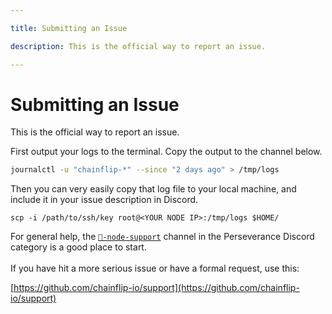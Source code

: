 ```yaml
---

title: Submitting an Issue

description: This is the official way to report an issue.

---
```


# Submitting an Issue

This is the official way to report an issue.

First output your logs to the terminal. Copy the output to the channel below.

```bash copy
journalctl -u "chainflip-*" --since "2 days ago" > /tmp/logs
```

Then you can very easily copy that log file to your local machine, and include it in your issue description in Discord.

```
scp -i /path/to/ssh/key root@<YOUR NODE IP>:/tmp/logs $HOME/
```

For general help, the [`💬-node-support`](https://discord.com/channels/824147014140952596/1096065647361925161) channel in the Perseverance Discord category is a good place to start.\
\
If you have hit a more serious issue or have a formal request, use this:

[https://github.com/chainflip-io/support](https://github.com/chainflip-io/support)
